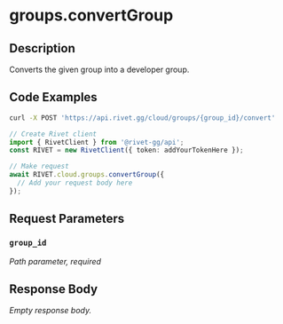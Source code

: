 

# groups.convertGroup

## Description

Converts the given group into a developer group.


## Code Examples

<CodeGroup title='Request' tag='POST' label='https://api.rivet.gg/cloud/groups/{group_id}/convert'>

```bash {{ "title": "cURL" }}
curl -X POST 'https://api.rivet.gg/cloud/groups/{group_id}/convert'
```

```ts
// Create Rivet client
import { RivetClient } from '@rivet-gg/api';
const RIVET = new RivetClient({ token: addYourTokenHere });

// Make request
await RIVET.cloud.groups.convertGroup({
  // Add your request body here
});
```

</CodeGroup>


## Request Parameters


### `group_id`

_Path parameter, required_





## Response Body

_Empty response body._
